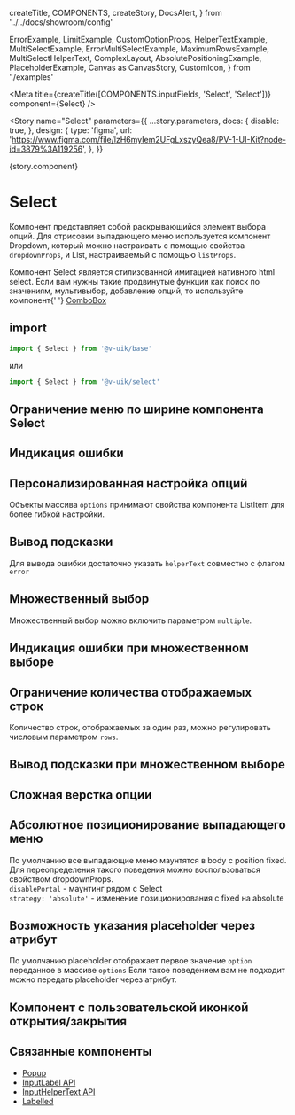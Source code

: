   createTitle,
  COMPONENTS,
  createStory,
  DocsAlert,
} from '../../docs/showroom/config'

  ErrorExample,
  LimitExample,
  CustomOptionProps,
  HelperTextExample,
  MultiSelectExample,
  ErrorMultiSelectExample,
  MaximumRowsExample,
  MultiSelectHelperText,
  ComplexLayout,
  AbsolutePositioningExample,
  PlaceholderExample,
  Canvas as CanvasStory,
  CustomIcon,
} from './examples'



<Meta
  title={createTitle([COMPONENTS.inputFields, 'Select', 'Select'])}
  component={Select}
/>

<Story
  name="Select"
  parameters={{
    ...story.parameters,
    docs: {
      disable: true,
    },
    design: {
      type: 'figma',
      url: 'https://www.figma.com/file/lzH6myIem2UFgLxszyQea8/PV-1-UI-Kit?node-id=3879%3A119256',
    },
  }}
>
  {story.component}
</Story>

# Select

Компонент представляет собой раскрывающийся элемент выбора опций.
Для отрисовки выпадающего меню используется компонент Dropdown, который можно настраивать с помощью
свойства `dropdownProps`, и List, настраиваемый с помощью `listProps`.

<DocsAlert>
  Компонент Select является стилизованной имитацией нативного html select. Если
  вам нужны такие продвинутые функции как поиск по значениям, мультивыбор,
  добавление опций, то используйте компонент{' '}
  <a href="?path=/docs/поля-ввода-combobox-combobox--combo-box">ComboBox</a>
</DocsAlert>
<br />

## import

```ts
import { Select } from '@v-uik/base'
```

или

```ts
import { Select } from '@v-uik/select'
```

## Ограничение меню по ширине компонента Select

<Canvas withSource="none">
  <LimitExample />
</Canvas>

<Source language="tsx" code={RawLimitExample} />

## Индикация ошибки

<Canvas withSource="none">
  <ErrorExample />
</Canvas>

<Source language="tsx" code={RawErrorExample} />

## Персонализированная настройка опций

Объекты массива `options` принимают свойства компонента ListItem для более гибкой настройки.

<Canvas withSource="none">
  <CustomOptionProps />
</Canvas>

<Source language="tsx" code={RawCustomOptionProps} />

## Вывод подсказки

Для вывода ошибки достаточно указать `helperText` совместно с флагом `error`

<Canvas withSource="none">
  <HelperTextExample />
</Canvas>

<Source language="tsx" code={RawHelperTextExample} />

## Множественный выбор

Множественный выбор можно включить параметром `multiple`.

<Canvas withSource="none">
  <MultiSelectExample />
</Canvas>

<Source language="tsx" code={RawMultiSelectExample} />

## Индикация ошибки при множественном выборе

<Canvas withSource="none">
  <ErrorMultiSelectExample />
</Canvas>

<Source language="tsx" code={RawErrorMultiSelectExample} />

## Ограничение количества отображаемых строк

Количество строк, отображаемых за один раз, можно регулировать числовым параметром `rows`.

<Canvas withSource="none">
  <MaximumRowsExample />
</Canvas>

<Source language="tsx" code={RawMaximumRowsExample} />

## Вывод подсказки при множественном выборе

<Canvas withSource="none">
  <MultiSelectHelperText />
</Canvas>

<Source language="tsx" code={RawMultiSelectHelperText} />

## Сложная верстка опции

<Canvas withSource="none">
  <ComplexLayout />
</Canvas>

<Source language="tsx" code={RawComplexLayout} />

## Абсолютное позиционирование выпадающего меню

По умолчанию все выпадающие меню маунтятся в body с position fixed.
Для переопределения такого поведения можно воспользоваться свойством dropdownProps. <br/>
`disablePortal` - маунтинг рядом с Select <br/>
`strategy: 'absolute'` - изменение позиционирования c fixed на absolute

<Canvas withSource="none">
  <AbsolutePositioningExample />
</Canvas>

<Source language="tsx" code={RawAbsolutePositioningExample} />

## Возможность указания placeholder через атрибут

По умолчанию placeholder отображает первое значение `option` переданное в массиве `options`
Если такое поведением вам не подходит можно передать placeholder через атрибут.

<Canvas withSource="none">
  <PlaceholderExample />
</Canvas>

<Source language="tsx" code={RawPlaceholderExample} />

## Компонент с пользовательской иконкой открытия/закрытия

<Canvas withSource="none">
  <CustomIcon />
</Canvas>

<Source language="tsx" code={RawCustomIcon} />

## Связанные компоненты

- [Popup](?path=/docs/вспомогательные-компоненты-popup-popup--popup)
- [InputLabel API](?path=/docs/поля-ввода-input-api--page#inputlabel-api)
- [InputHelperText API](?path=/docs/поля-ввода-input-api--page#inputhelpertext-api)
- [Labelled](?path=/docs/вспомогательные-компоненты-labelled-labelled--labelled)
